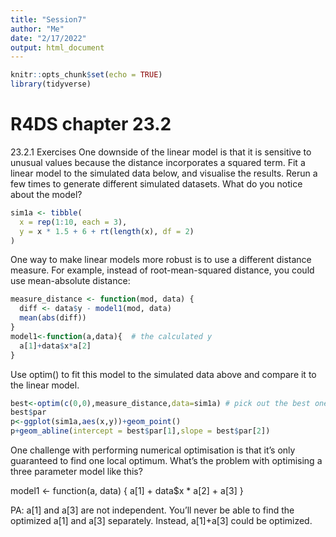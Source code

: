 ```yaml
---
title: "Session7"
author: "Me"
date: "2/17/2022"
output: html_document
---
```


```r
knitr::opts_chunk$set(echo = TRUE)
library(tidyverse)
```

# R4DS chapter 23.2
23.2.1 Exercises
One downside of the linear model is that it is sensitive to unusual values because the distance incorporates a squared term. Fit a linear model to the simulated data below, and visualise the results. Rerun a few times to generate different simulated datasets. What do you notice about the model?
```r
sim1a <- tibble(
  x = rep(1:10, each = 3),
  y = x * 1.5 + 6 + rt(length(x), df = 2)
)
```
One way to make linear models more robust is to use a different distance measure. For example, instead of root-mean-squared distance, you could use mean-absolute distance:
```r
measure_distance <- function(mod, data) {
  diff <- data$y - model1(mod, data)
  mean(abs(diff))
}
model1<-function(a,data){  # the calculated y
  a[1]+data$x*a[2]
}
```
Use optim() to fit this model to the simulated data above and compare it to the linear model.
```r
best<-optim(c(0,0),measure_distance,data=sim1a) # pick out the best one
best$par
p<-ggplot(sim1a,aes(x,y))+geom_point()
p+geom_abline(intercept = best$par[1],slope = best$par[2])
```

One challenge with performing numerical optimisation is that it’s only guaranteed to find one local optimum. What’s the problem with optimising a three parameter model like this?

model1 <- function(a, data) {
  a[1] + data$x * a[2] + a[3]
}

PA: a[1] and a[3] are not independent. You'll never be able to find the optimized a[1] and a[3] separately. Instead, a[1]+a[3] could be optimized.


